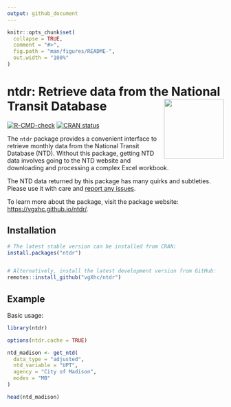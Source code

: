 ```yaml
---
output: github_document
---
```


<!-- README.md is generated from README.Rmd. Please edit that file -->

```r
knitr::opts_chunk$set(
  collapse = TRUE,
  comment = "#>",
  fig.path = "man/figures/README-",
  out.width = "100%"
)
```

# ntdr: Retrieve data from the National Transit Database <a href="https://vgxhc.github.io/ntdr/"><img src="man/figures/logo.png" align="right" height="139" /></a>


<!-- badges: start -->
[![R-CMD-check](https://github.com/vgXhc/ntdr/actions/workflows/R-CMD-check.yaml/badge.svg)](https://github.com/vgXhc/ntdr/actions/workflows/R-CMD-check.yaml)
[![CRAN status](https://www.r-pkg.org/badges/version/ntdr)](https://cran.r-project.org/package=ntdr)
<!-- badges: end -->

The `ntdr` package provides a convenient interface to retrieve monthly data from the National Transit Database (NTD). Without this package, getting NTD data involves going to the NTD website and downloading and processing a complex Excel workbook.

The NTD data returned by this package has many quirks and subtleties. Please use it with care and [report any issues](https://github.com/vgXhc/ntdr/issues). 

To learn more about the package, visit the package website: [https://vgxhc.github.io/ntdr/](https://vgxhc.github.io/ntdr/). 

## Installation

```r
# The latest stable version can be installed from CRAN:
install.packages("ntdr")


# Alternatively, install the latest development version from GitHub:
remotes::install_github("vgXhc/ntdr")
```

## Example

Basic usage:

```r
library(ntdr)

options(ntdr.cache = TRUE)

ntd_madison <- get_ntd(
  data_type = "adjusted",
  ntd_variable = "UPT",
  agency = "City of Madison",
  modes = "MB"
)

head(ntd_madison)
```
